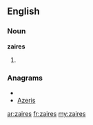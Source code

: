==English==

===Noun===
'''zaires'''

# {{plural of|zaire}}

===Anagrams===
* {{alphagram|aeirsz}}
* [[Azeris#English|Azeris]]

[[ar:zaires]]
[[fr:zaires]]
[[my:zaires]]